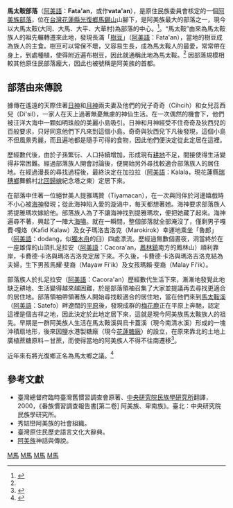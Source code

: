 {{Infobox settlement
|name        = 馬太鞍部落
|native_name = {{lang|Amis|Fata'an}}
|settlement_type    = [[臺灣原住民族核定部落列表|核定部落]]
|motto              =

|image_skyline      = [[File:Wongwt_馬太鞍濕地公園_(16137542854).jpg|300px]]
|imagesize          = 360pxpx
|image_caption      = 馬太鞍濕地公園

|image_map        = 
|mapsize             = 
|map_caption         = 
|pushpin_map        = 

|blank_name             =[[民族|民族]]
|blank_info             =[[阿美族|阿美族]]
|blank1_name            =[[官方語文|官方語文]]
|blank1_info            =[[阿美語|阿美語]]
| government_type     = 部落議會
| leader_title1       = 部落議會主席
| leader_name1        = 蔡義昌<ref>{{cite web|url=https://easttaiwan.news/2020/07/27/%E3%80%8C14%E5%80%8B%E9%83%A8%E8%90%BD%E5%A4%A7%E4%B8%B2%E9%80%A3%E3%80%8D%EF%BC%8C%E9%A6%AC%E5%A4%AA%E9%9E%8D%E9%83%A8%E8%90%BD%E9%82%80%E8%AD%B0%E9%95%B7%E5%BC%B5%E5%B3%BB%E6%93%94%E4%BB%BB%E6%B0%91/|title=「14個部落大串連」，馬太鞍部落邀議長張峻擔任民族日貴賓，獲贈贊助金！|publisher=東台灣新聞網|year=2020|access-date=2022-03-27|archive-date=2021-02-27|archive-url=https://web.archive.org/web/20210227141447/https://easttaiwan.news/2020/07/27/%e3%80%8c14%e5%80%8b%e9%83%a8%e8%90%bd%e5%a4%a7%e4%b8%b2%e9%80%a3%e3%80%8d%ef%bc%8c%e9%a6%ac%e5%a4%aa%e9%9e%8d%e9%83%a8%e8%90%bd%e9%82%80%e8%ad%b0%e9%95%b7%e5%bc%b5%e5%b3%bb%e6%93%94%e4%bb%bb%e6%b0%91/|dead-url=no}}</ref>

<!-- Location -->
|coordinates_region     = 
|subdivision_type       = [[国家列表|所在国家]]
|subdivision_name       = {{TWN}}
|subdivision_type1      = [[縣_(中華民國)|所在縣市]]
|subdivision_name1      = [[花蓮縣|花蓮縣]]
|subdivision_type2      = [[山地鄉|所在鄉鎮]]
|subdivision_name2      = [[光復鄉|光復鄉]]
|subdivision_type3       = 

|area_footnotes     = 
|area_magnitude        = 
|area_total_km2        = 
|area_land_km2         = 
|area_land_sq_mi       = 

<!-- Population -->
|population_as_of         = 
|pop_est_as_of            = 2019
|population_total         =
|population_est           = 5,000人
|population_footnotes     = 
|population_density_km2   = auto

<!-- General information -->
|elevation_m             = 
|elevation_footnotes     = 
|timezone                = [[台北时间|台北时间]]
|utc_offset              = +8
|timezone_DST            = 
|utc_offset_DST          = 
|coordinates     = 
}}


'''馬太鞍部落'''（[[阿美語|阿美語]]：'''Fata'an'''，或作'''vata'an'''），是原住民族委員會核定的一個[[阿美族|阿美族]][[臺灣原住民族核定部落列表|部落]]，位在[[台灣|台灣]][[花蓮縣|花蓮縣]][[光復鄉|光復鄉]][[馬錫山|馬錫山]]山腳下，是阿美族最大的部落之一，現今以大馬太鞍(大同、大馬、大平、大華村)為部落的中心。<ref name=":0">{{Cite web|url=http://www.tipp.org.tw/tribe_detail3.asp?City_No=19&TA_No=7&T_ID=12|title=臺灣原住民族資訊資源網 - 認識原住民族 - 部落介紹|accessdate=2017-11-24|work=www.tipp.org.tw|archive-date=2020-08-04|archive-url=https://web.archive.org/web/20200804112307/http://www.tipp.org.tw/tribe_detail3.asp?City_No=19&TA_No=7&T_ID=12|dead-url=no}}</ref>。“馬太鞍”由來為馬太鞍族人的祖先輾轉遷來此地，發現長滿「[[木豆|樹豆]]」（[[阿美語|阿美語]]：Fata'an），當地的樹豆成為族人的主食。樹豆可以常保不壞，又容易生長，成為馬太鞍人的最愛，常常帶在身上，到處種植，使得附近遍布樹豆，因此就通稱此地為馬太鞍。<ref name=":0" />
因部落規模相較其他原住民部落龐大，因此也被號稱是阿美族的首都。

==部落由來傳說==
據傳在遙遠的天際住著[[日神|日神]]和[[月神|月神]]兩夫妻及他們的兒子奇奇（Cihcih）和女兒蕊西兒（Di'sil），一家人在天上過著無憂無慮的神仙生活。在一次偶然的機會下，他們被汪洋大海中一顆如明珠般的美麗小島吸引。日神和月神經受不住奇奇及狄西兒的百般要求，只好同意他們下凡來到這個小島。奇奇與狄西兒下凡後發現，這個小島不但風景秀麗，而且遍地都是隨手可得的食物，因此他們便決定從此定居在這裡。

歷經數代後，由於子孫繁衍、人口持續增加，形成現有[[耕地|耕地]]不足，間接使得生活變得非常困難。經過部落族人開會討論後，便開始另外尋找較適合部落族人的居住地。在經過漫長的尋找過程後，最終決定在加拉拉（[[阿美語|阿美語]]：Kalala，現花蓮縣[[瑞穗鄉|瑞穗鄉]]舞鶴村[[北回歸線|北回歸線]]紀念塔之東）定居下來。

在部落中住著一位絕世美人提雅瑪贊（Tiyamacan），在一次與同伴於河邊嬉戲時不小心被[[海神|海神]]發現；從此海神陷入愛的漩渦中，每天都想著她。海神要求部落族人將提雅瑪坎嫁給他。部落族人為了不讓海神找到提雅瑪坎，便把她藏了起來。海神遍尋不著，興起了一陣大[[海嘯|海嘯]]。就在一瞬間，整個部落就全部淹沒了，僅剩男子嘎費·嘎烙（Kafid Kalaw）及女子瑪洛吉洛克（Marokirok）幸運地乘坐「魯郎」（[[阿美語|阿美語]]：dodang，似[[獨木舟|獨木舟]]的臼）四處漂流。歷經過無數個晝夜，洞當終於在一座雄偉的山頂扎足拉安（[[阿美語|阿美語]]：Cacora'an，[[鳳林鎮_(臺灣)|鳳林鎮]]南方的鳳林山）順利靠岸，卡費德·卡洛與瑪洛吉洛克定居下來。不久後，卡費德·卡洛與瑪洛吉洛克結為夫婦，生下男孩馬耀·斐裔（Mayaw Fi'ik）及女孩瑪賴·斐裔（Malay Fi'ik）。

部落族人於扎足拉安（[[阿美語|阿美語]]：Cacora'an）歷經數代生活下來，漸漸地發覺此地缺乏耕地、生活變得越來越困難，於是部落領袖召集了大家並提議再去尋找更適合的居住地。部落領袖帶領著族人開始尋找較適合的居住地，當在他們來到[[馬太鞍溪|馬太鞍溪]]（[[阿美語|阿美語]]：Satefo）畔遼闊的[[平原|平原]]後，發現成群的[[梅花鹿|梅花鹿]]正在平原上奔馳，認定這裡是個吉祥之地，因此決定於此地定居下來，這就是現今阿美族馬太鞍族人的祖先。早期是一群阿美族人生活在馬太鞍溪與烏卡蓋溪（現今南清水溪）形成的一塊沖積扇地形，後來因鹽水港製糖廠（現今[[花蓮糖廠|花蓮糖廠]]）的設立，在原來靠北的土地上廣植蔗糖原料－甘蔗，而使得當地的阿美族人不得不往南遷移<ref name=":1">{{Cite web|url=http://library.taiwanschoolnet.org/cyberfair2002/C0232970042/newfile03.htm|title=馬太鞍的由來|accessdate=2017-11-24|work=library.taiwanschoolnet.org/cyberfair2002/C0232970042/|archive-date=2020-02-08|archive-url=https://web.archive.org/web/20200208185230/http://library.taiwanschoolnet.org/cyberfair2002/C0232970042/newfile03.htm|dead-url=no}}</ref>。

近年來有將光復鄉正名為馬太鄉之議。<ref>{{cite news |author=黃邦平、花孟璟、林子翔、佟振國、陳信仁、張瑞楨 |url=http://news.ltn.com.tw/news/life/paper/824346 |title=拒復興仁愛 山川部落爭「原」 味 |publisher=[[自由時報|自由時報]] |date=2014-10-25 |accessdate=2020-08-01 |archive-date=2014-10-25 |archive-url=https://web.archive.org/web/20141025194611/http://news.ltn.com.tw/news/life/paper/824346 |dead-url=no }}</ref>
==參考文獻==
{{Reflist|colwidth=|}}
{{refbegin}}
* 臺灣總督府臨時臺灣舊慣習調查會原著、[[中央研究院民族學研究所|中央研究院民族學研究所]]翻譯，2000，《番族慣習調查報告書[第二卷] 阿美族、卑南族》。臺北：中央研究院民族學研究所。
* 秀姑巒阿美族的社會組織。
* 臺灣原住民歷史語言文化大辭典。
* [[阿美族|阿美族]]神話與傳說。
{{refend}}

[[Category:光復鄉|M馬]]
[[Category:花蓮縣地名|M馬]]
[[Category:秀姑巒阿美群|M馬]]
[[Category:源自台灣原住民語言的台灣地名|M馬]]